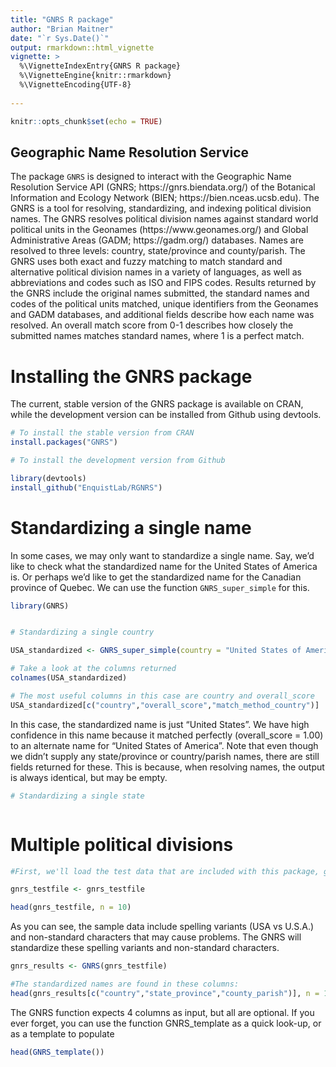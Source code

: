 ---
title: "GNRS R package"
author: "Brian Maitner"
date: "`r Sys.Date()`"
output: rmarkdown::html_vignette
vignette: >
  %\VignetteIndexEntry{GNRS R package}
  %\VignetteEngine{knitr::rmarkdown}
  %\VignetteEncoding{UTF-8}
  
---


```{r setup, include=FALSE}
knitr::opts_chunk$set(echo = TRUE)
```

## Geographic Name Resolution Service

The package `GNRS` is designed to interact with the Geographic Name Resolution Service API (GNRS; https://gnrs.biendata.org/) of the Botanical Information and Ecology Network (BIEN; https://bien.nceas.ucsb.edu). The GNRS is a tool for resolving, standardizing, and indexing political division names. The GNRS resolves political division names against standard world political units in the Geonames (https://www.geonames.org/) and Global Administrative Areas (GADM; https://gadm.org/) databases. Names are resolved to three levels: country, state/province and county/parish. The GNRS uses both exact and fuzzy matching to match standard and alternative political division names in a variety of languages, as well as abbreviations and codes such as ISO and FIPS codes. Results returned by the GNRS include the original names submitted, the standard names and codes of the political units matched, unique identifiers from the Geonames and GADM databases, and additional fields describe how each name was resolved. An overall match score from 0-1 describes how closely the submitted names matches standard names, where 1 is a perfect match.


# Installing the GNRS package
The current, stable version of the GNRS package is available on CRAN, while the development version can be installed from Github using devtools.  

```{r, eval=FALSE}

# To install the stable version from CRAN
install.packages("GNRS")

# To install the development version from Github

library(devtools)
install_github("EnquistLab/RGNRS")


```

# Standardizing a single name

In some cases, we may only want to standardize a single name.  Say, we'd like to check what the standardized name for the United States of America is.  Or perhaps we'd like to get the standardized name for the Canadian province of Quebec.  We can use the function `GNRS_super_simple` for this.

```{r}

library(GNRS)


# Standardizing a single country

USA_standardized <- GNRS_super_simple(country = "United States of America")

# Take a look at the columns returned
colnames(USA_standardized)

# The most useful columns in this case are country and overall_score
USA_standardized[c("country","overall_score","match_method_country")]

```

In this case, the standardized name is just "United States".  We have high confidence in this name because it matched perfectly (overall_score = 1.00) to an alternate name for "United States of America".  Note that even though we didn't supply any state/province or country/parish names, there are still fields returned for these.  This is because, when resolving names, the output is always identical, but may be empty.


```{r}

# Standardizing a single state



```
# Multiple political divisions

```{r}

#First, we'll load the test data that are included with this package, gnrs_testfile

gnrs_testfile <- gnrs_testfile

head(gnrs_testfile, n = 10)
```

As you can see, the sample data include spelling variants (USA vs U.S.A.) and non-standard characters that may cause problems.  The GNRS will standardize these spelling variants and non-standard characters.


```{r}

gnrs_results <- GNRS(gnrs_testfile)

#The standardized names are found in these columns:
head(gnrs_results[c("country","state_province","county_parish")], n = 10)

```


The GNRS function expects 4 columns as input, but all are optional. If you ever forget, you can use the function GNRS_template as a quick look-up, or as a template to populate

```{r}


head(GNRS_template())


```


